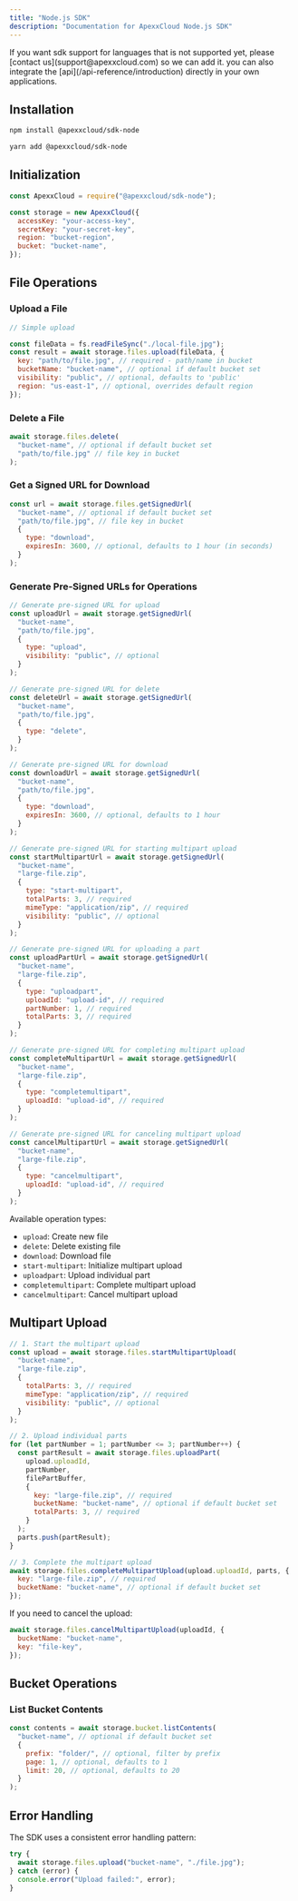 ```yaml
---
title: "Node.js SDK"
description: "Documentation for ApexxCloud Node.js SDK"
---
```


<Note>
  If you want sdk support for languages that is not supported yet, please
  [contact us](support@apexxcloud.com) so we can add it. you can also integrate
  the [api](/api-reference/introduction) directly in your own applications.
</Note>

## Installation

<CodeGroup>

```bash npm
npm install @apexxcloud/sdk-node
```

```bash yarn
yarn add @apexxcloud/sdk-node
```

</CodeGroup>

## Initialization

```javascript
const ApexxCloud = require("@apexxcloud/sdk-node");

const storage = new ApexxCloud({
  accessKey: "your-access-key",
  secretKey: "your-secret-key",
  region: "bucket-region",
  bucket: "bucket-name",
});
```

## File Operations

### Upload a File

```javascript
// Simple upload

const fileData = fs.readFileSync("./local-file.jpg");
const result = await storage.files.upload(fileData, {
  key: "path/to/file.jpg", // required - path/name in bucket
  bucketName: "bucket-name", // optional if default bucket set
  visibility: "public", // optional, defaults to 'public'
  region: "us-east-1", // optional, overrides default region
});
```

### Delete a File

```javascript
await storage.files.delete(
  "bucket-name", // optional if default bucket set
  "path/to/file.jpg" // file key in bucket
);
```

### Get a Signed URL for Download

```javascript
const url = await storage.files.getSignedUrl(
  "bucket-name", // optional if default bucket set
  "path/to/file.jpg", // file key in bucket
  {
    type: "download",
    expiresIn: 3600, // optional, defaults to 1 hour (in seconds)
  }
);
```

### Generate Pre-Signed URLs for Operations

```javascript
// Generate pre-signed URL for upload
const uploadUrl = await storage.getSignedUrl(
  "bucket-name",
  "path/to/file.jpg",
  {
    type: "upload",
    visibility: "public", // optional
  }
);

// Generate pre-signed URL for delete
const deleteUrl = await storage.getSignedUrl(
  "bucket-name",
  "path/to/file.jpg",
  {
    type: "delete",
  }
);

// Generate pre-signed URL for download
const downloadUrl = await storage.getSignedUrl(
  "bucket-name",
  "path/to/file.jpg",
  {
    type: "download",
    expiresIn: 3600, // optional, defaults to 1 hour
  }
);

// Generate pre-signed URL for starting multipart upload
const startMultipartUrl = await storage.getSignedUrl(
  "bucket-name",
  "large-file.zip",
  {
    type: "start-multipart",
    totalParts: 3, // required
    mimeType: "application/zip", // required
    visibility: "public", // optional
  }
);

// Generate pre-signed URL for uploading a part
const uploadPartUrl = await storage.getSignedUrl(
  "bucket-name",
  "large-file.zip",
  {
    type: "uploadpart",
    uploadId: "upload-id", // required
    partNumber: 1, // required
    totalParts: 3, // required
  }
);

// Generate pre-signed URL for completing multipart upload
const completeMultipartUrl = await storage.getSignedUrl(
  "bucket-name",
  "large-file.zip",
  {
    type: "completemultipart",
    uploadId: "upload-id", // required
  }
);

// Generate pre-signed URL for canceling multipart upload
const cancelMultipartUrl = await storage.getSignedUrl(
  "bucket-name",
  "large-file.zip",
  {
    type: "cancelmultipart",
    uploadId: "upload-id", // required
  }
);
```

Available operation types:

- `upload`: Create new file
- `delete`: Delete existing file
- `download`: Download file
- `start-multipart`: Initialize multipart upload
- `uploadpart`: Upload individual part
- `completemultipart`: Complete multipart upload
- `cancelmultipart`: Cancel multipart upload

## Multipart Upload

```javascript
// 1. Start the multipart upload
const upload = await storage.files.startMultipartUpload(
  "bucket-name",
  "large-file.zip",
  {
    totalParts: 3, // required
    mimeType: "application/zip", // required
    visibility: "public", // optional
  }
);

// 2. Upload individual parts
for (let partNumber = 1; partNumber <= 3; partNumber++) {
  const partResult = await storage.files.uploadPart(
    upload.uploadId,
    partNumber,
    filePartBuffer,
    {
      key: "large-file.zip", // required
      bucketName: "bucket-name", // optional if default bucket set
      totalParts: 3, // required
    }
  );
  parts.push(partResult);
}

// 3. Complete the multipart upload
await storage.files.completeMultipartUpload(upload.uploadId, parts, {
  key: "large-file.zip", // required
  bucketName: "bucket-name", // optional if default bucket set
});
```

If you need to cancel the upload:

```javascript
await storage.files.cancelMultipartUpload(uploadId, {
  bucketName: "bucket-name",
  key: "file-key",
});
```

## Bucket Operations

### List Bucket Contents

```javascript
const contents = await storage.bucket.listContents(
  "bucket-name", // optional if default bucket set
  {
    prefix: "folder/", // optional, filter by prefix
    page: 1, // optional, defaults to 1
    limit: 20, // optional, defaults to 20
  }
);
```

## Error Handling

The SDK uses a consistent error handling pattern:

```javascript
try {
  await storage.files.upload("bucket-name", "./file.jpg");
} catch (error) {
  console.error("Upload failed:", error);
}
```
